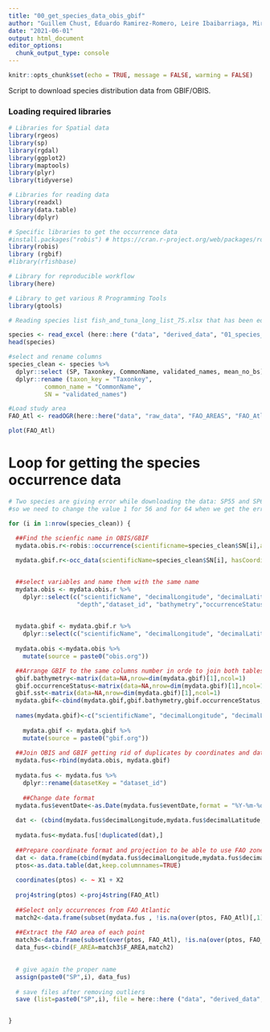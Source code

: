 ```yaml
---
title: "00_get_species_data_obis_gbif"
author: "Guillem Chust, Eduardo Ramirez-Romero, Leire Ibaibarriaga, Mireia Valle"
date: "2021-06-01"
output: html_document
editor_options: 
  chunk_output_type: console
---
```


```r
knitr::opts_chunk$set(echo = TRUE, message = FALSE, warming = FALSE)
```

Script to download species distribution data from GBIF/OBIS.

### Loading required libraries

```r
# Libraries for Spatial data 
library(rgeos)
library(sp)
library(rgdal)
library(ggplot2)
library(maptools)
library(plyr)
library(tidyverse)

# Libraries for reading data
library(readxl)
library(data.table)
library(dplyr)

# Specific libraries to get the occurrence data
#install.packages("robis") # https://cran.r-project.org/web/packages/robis/robis.pdf
library(robis)
library (rgbif)
#library(rfishbase)

# Library for reproducible workflow
library(here)

# Library to get various R Programming Tools
library(gtools)
```


```r
# Reading species list fish_and_tuna_long_list_75.xlsx that has been edited: adding SP column name to the first column and renaming Scomber japonicus to Scomber colias.

species <- read_excel (here::here ("data", "derived_data", "01_species_catches", "fish_and_tuna_long_list_75_Atlantic.xlsx"))
head(species)

#select and rename columns
species_clean <- species %>% 
  dplyr::select (SP, Taxonkey, CommonName, validated_names, mean_no_bs)%>% 
  dplyr::rename (taxon_key = "Taxonkey", 
          common_name = "CommonName",
          SN = "validated_names")

#Load study area
FAO_Atl <- readOGR(here::here("data", "raw_data", "FAO_AREAS", "FAO_Atl.shp"))

plot(FAO_Atl)
```

# Loop for getting the species occurrence data
```r
# Two species are giving error while downloading the data: SP55 and SP63, 
#so we need to change the value 1 for 56 and for 64 when we get the error and run the script again

for (i in 1:nrow(species_clean)) {
  
  ##Find the scienfic name in OBIS/GBIF
  mydata.obis.r<-robis::occurrence(scientificname=species_clean$SN[i],absence="include")

  mydata.gbif.r<-occ_data(scientificName=species_clean$SN[i], hasCoordinate = TRUE, limit=100000)$data


  ##select variables and name them with the same name
  mydata.obis <- mydata.obis.r %>% 
    dplyr::select(c("scientificName", "decimalLongitude", "decimalLatitude","date_year","month","day","eventDate",
                   "depth","dataset_id", "bathymetry","occurrenceStatus","sst"))

  
  mydata.gbif <- mydata.gbif.r %>% 
    dplyr::select(c("scientificName", "decimalLongitude", "decimalLatitude","year","month","day","eventDate","depth", "datasetKey"))
  
  mydata.obis <-mydata.obis %>% 
    mutate(source = paste0("obis.org"))

  ##Arrange GBIF to the same columns number in orde to join both tables
  gbif.bathymetry<-matrix(data=NA,nrow=dim(mydata.gbif)[1],ncol=1)
  gbif.occurrenceStatus<-matrix(data=NA,nrow=dim(mydata.gbif)[1],ncol=1)
  gbif.sst<-matrix(data=NA,nrow=dim(mydata.gbif)[1],ncol=1)
  mydata.gbif<-cbind(mydata.gbif,gbif.bathymetry,gbif.occurrenceStatus,gbif.sst)
  
  names(mydata.gbif)<-c("scientificName", "decimalLongitude", "decimalLatitude","date_year","month","day","eventDate",                        "depth","dataset_id", "bathymetry","occurrenceStatus","sst")
  
    mydata.gbif <- mydata.gbif %>% 
    mutate(source = paste0("gbif.org"))
  
  ##Join OBIS and GBIF getting rid of duplicates by coordinates and dates
  mydata.fus<-rbind(mydata.obis, mydata.gbif)
  
  mydata.fus <- mydata.fus %>% 
    dplyr::rename(datasetKey = "dataset_id")
  
    ##Change date format
  mydata.fus$eventDate<-as.Date(mydata.fus$eventDate,format = "%Y-%m-%d")
  
  dat <- (cbind(mydata.fus$decimalLongitude,mydata.fus$decimalLatitude,mydata.fus$eventDate))
  
  mydata.fus<-mydata.fus[!duplicated(dat),]
  
  ##Prepare coordinate format and projection to be able to use FAO zone masks
  dat <- data.frame(cbind(mydata.fus$decimalLongitude,mydata.fus$decimalLatitude))
  ptos<-as.data.table(dat,keep.columnnames=TRUE)
  
  coordinates(ptos) <- ~ X1 + X2
  
  proj4string(ptos) <-proj4string(FAO_Atl)
  
  ##Select only occurrences from FAO Atlantic
  match2<-data.frame(subset(mydata.fus , !is.na(over(ptos, FAO_Atl)[,1])))
  
  ##Extract the FAO area of each point
  match3<-data.frame(subset(over(ptos, FAO_Atl), !is.na(over(ptos, FAO_Atl)[,1])))
  data_fus<-cbind(F_AREA=match3$F_AREA,match2)
  

  # give again the proper name
  assign(paste0("SP",i), data_fus)
  
  # save files after removing outliers
  save (list=paste0("SP",i), file = here::here ("data", "derived_data", "02_species_occurrences", "00_fish_and_tuna_long_list_75", paste0("SP",i, ".RData")))


}

```

